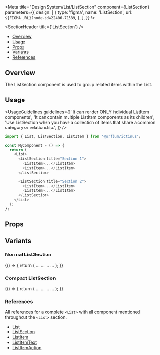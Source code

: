 
<Meta
  title="Design System/List/ListSection"
  component={ListSection}
  parameters={{
    design: [
      {
        type: 'figma',
        name: 'ListSection',
        url: `${FIGMA_URL}?node-id=22406-71589`,
      },
    ],
  }}
/>

<SectionHeader title={'ListSection'} />

- [Overview](#overview)
- [Usage](#usage)
- [Props](#props)
- [Variants](#variants)
- [References](#references)

## Overview

The ListSection component is used to group related items within the List.

## Usage

<UsageGuidelines
  guidelines={[
    'It can render ONLY individual ListItem components',
    'It can contain multiple ListItem components as its children',
    'Use ListSection when you have a collection of items that share a common category or relationship.',
  ]}
/>

```js
import { List, ListSection, ListItem } from '@orfium/ictinus';

const MyComponent = () => {
  return (
    <List>
      <ListSection title="Section 1">
        <ListItem>...</ListItem>
        <ListItem>...</ListItem>
      </ListSection>

      <ListSection title="Section 2">
        <ListItem>...</ListItem>
        <ListItem>...</ListItem>
      </ListSection>
    </List>
  );
};
```

## Props

<Props of={ListSection} />

## Variants

### Normal ListSection

<Preview>
  <Story name="Normal ListSection">
    <Stack>
      <Function>
        {() => {
          return (
            <List label={'ListSection'}>
              <ListSection title="Section 1">
                <ListItem>
                  <ListItemText>...</ListItemText>
                </ListItem>
                <ListItem>
                  <ListItemText>...</ListItemText>
                </ListItem>
              </ListSection>
              <ListSection title="Section 2">
                <ListItem>
                  <ListItemText>...</ListItemText>
                </ListItem>
                <ListItem>
                  <ListItemText>...</ListItemText>
                </ListItem>
              </ListSection>
            </List>
          );
        }}
      </Function>
    </Stack>
  </Story>
</Preview>

### Compact ListSection

<Preview>
  <Story name="Compact ListSection">
    <Stack>
      <Function>
        {() => {
          return (
            <List label={'ListSection'}>
              <ListSection title="Section 1" rowSize={'compact'}>
                <ListItem>
                  <ListItemText>...</ListItemText>
                </ListItem>
                <ListItem>
                  <ListItemText>...</ListItemText>
                </ListItem>
              </ListSection>
              <ListSection title="Section 2" rowSize={'compact'}>
                <ListItem>
                  <ListItemText>...</ListItemText>
                </ListItem>
                <ListItem>
                  <ListItemText>...</ListItemText>
                </ListItem>
              </ListSection>
            </List>
          );
        }}
      </Function>
    </Stack>
  </Story>
</Preview>

### References

All references for a complete `<List>` with all component mentioned throughout the `<List>` section.

- [List](?path=/docs/design-system-list-list--list)
- [ListSection](?path=/docs/design-system-list-listsection--normal-list-section)
- [ListItem](?path=/docs/design-system-list-listitem--list-item-compilations)
- [ListItemText](?path=/docs/design-system-list-listitemtext--list-item-text-normal)
- [ListItemAction](?path=/docs/design-system-list-listitemaction--page)
